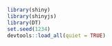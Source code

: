 ```r
library(shiny)
library(shinyjs)
library(DT)
set.seed(1234)
devtools::load_all(quiet = TRUE)
```
